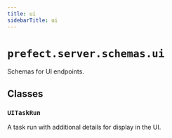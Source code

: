 ```yaml
---
title: ui
sidebarTitle: ui
---
```


# `prefect.server.schemas.ui`


Schemas for UI endpoints.

## Classes

### `UITaskRun` <sup><a href="https://github.com/PrefectHQ/prefect/blob/main/src/prefect/server/schemas/ui.py#L8" target="_blank"><Icon icon="github" style="width: 14px; height: 14px;" /></a></sup>


A task run with additional details for display in the UI.

